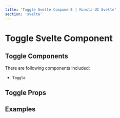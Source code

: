 ```yaml
---
title: 'Toggle Svelte Component | Konsta UI Svelte'
section: 'svelte'
---
```



# Toggle Svelte Component

## Toggle Components

There are following components included:

- `Toggle`

## Toggle Props

<ToggleProps />

## Examples

<ToggleExample />
